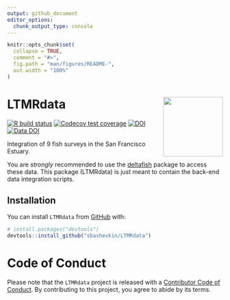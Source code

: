 ```yaml
---
output: github_document
editor_options: 
  chunk_output_type: console
---
```


<!-- README.md is generated from README.Rmd. Please edit that file -->

```r
knitr::opts_chunk$set(
  collapse = TRUE,
  comment = "#>",
  fig.path = "man/figures/README-",
  out.width = "100%"
)
```

# LTMRdata <img src='man/figures/logo.jpg' align="right" height="139" />

<!-- badges: start -->
[![R build status](https://github.com/sbashevkin/LTMRdata/workflows/R-CMD-check/badge.svg)](https://github.com/sbashevkin/LTMRdata/actions)
[![Codecov test coverage](https://codecov.io/gh/sbashevkin/LTMRdata/branch/master/graph/badge.svg)](https://codecov.io/gh/sbashevkin/LTMRdata?branch=master)
[![DOI](https://zenodo.org/badge/250588599.svg)](https://zenodo.org/badge/latestdoi/250588599)
[![Data DOI](https://img.shields.io/badge/Data%20publication%20DOI-10.6073/pasta/0cdf7e5e954be1798ab9bf4f23816e83-blue.svg)](https://portal.edirepository.org/nis/mapbrowse?scope=edi&identifier=1075)
<!-- badges: end -->

Integration of 9 fish surveys in the San Francisco Estuary.

You are *strongly* recommended to use the [deltafish](https://github.com/Delta-Stewardship-Council/deltafish) package to access these data. This package (LTMRdata) is just meant to contain the back-end data integration scripts.

## Installation

You can install `LTMRdata` from [GitHub](https://github.com/) with:

``` r
# install.packages("devtools")
devtools::install_github("sbashevkin/LTMRdata")
```

# Code of Conduct

Please note that the `LTMRdata` project is released with a
[Contributor Code of Conduct](CODE_OF_CONDUCT.md).
By contributing to this project, you agree to abide by its terms.
